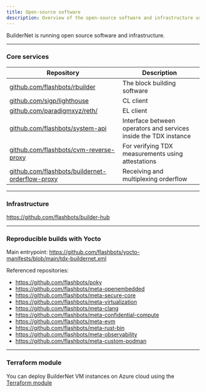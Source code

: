 ```yaml
---
title: Open-source software
description: Overview of the open-source software and infrastructure used in BuilderNet.
---
```


BuilderNet is running open source software and infrastructure.

---

### Core services

| Repository                                                                                                 | Description                                                      |
| ---------------------------------------------------------------------------------------------------------- | ---------------------------------------------------------------- |
| [github.com/flashbots/rbuilder](https://github.com/flashbots/rbuilder)                                     | The block building software                                      |
| [github.com/sigp/lighthouse](https://github.com/sigp/lighthouse)                                           | CL client                                                        |
| [github.com/paradigmxyz/reth/](https://github.com/paradigmxyz/reth/)                                       | EL client                                                        |
| [github.com/flashbots/system-api](https://github.com/flashbots/system-api)                                 | Interface between operators and services inside the TDX instance |
| [github.com/flashbots/cvm-reverse-proxy](https://github.com/flashbots/cvm-reverse-proxy)                   | For verifying TDX measurements using attestations                |
| [github.com/flashbots/buildernet-orderflow-proxy](https://github.com/flashbots/buildernet-orderflow-proxy) | Receiving and multiplexing orderflow                             |

---

### Infrastructure

https://github.com/flashbots/builder-hub

---

### Reproducible builds with Yocto

Main entrypoint: https://github.com/flashbots/yocto-manifests/blob/main/tdx-buildernet.xml

Referenced repositories:

- https://github.com/flashbots/poky
- https://github.com/flashbots/meta-openembedded
- https://github.com/flashbots/meta-secure-core
- https://github.com/flashbots/meta-virtualization
- https://github.com/flashbots/meta-clang
- https://github.com/flashbots/meta-confidential-compute
- https://github.com/flashbots/meta-evm
- https://github.com/flashbots/meta-rust-bin
- https://github.com/flashbots/meta-observability
- https://github.com/flashbots/meta-custom-podman

---

### Terraform module
You can deploy BuilderNet VM instances on Azure cloud using the [Terraform module](https://github.com/flashbots/terraform-module-azure-confidential-vm/)
